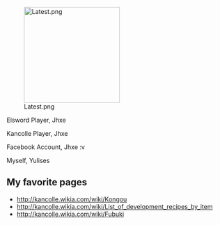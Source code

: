 [[File:Latest.png|thumb|220px|right]]

Elsword Player, Jhxe

Kancolle Player, Jhxe

Facebook Account, Jhxe :v

Myself, Yulises

==My favorite pages==

* http://kancolle.wikia.com/wiki/Kongou
* http://kancolle.wikia.com/wiki/List_of_development_recipes_by_item
* http://kancolle.wikia.com/wiki/Fubuki